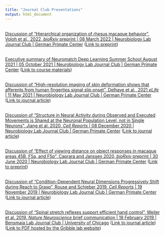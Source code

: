 ```yaml
---
title: "Journal Club Presentations"
output: html_document
---
```


<link rel="stylesheet" href="styles.css" type="text/css">
<link rel="stylesheet" href="./css/academicons.min.css"/>

<br>
[Discussion of "Hierarchical organization of rhesus macaque behavior", Voloh et al., 2022, *bioRxiv* preprint | 08 March 2022 | Neurobiology Lab Journal Club | German Primate Center](files/JC-presentations/DPZ-NBL-JC-08-03-2022.pdf) ([Link to preprint](https://www.biorxiv.org/content/10.1101/2021.11.15.468721v1))
<br>

<br>
[Executive summary of Neuromatch Deep Learning Summer School August 2021 | 05 October 2021 | Neurobiology Lab Journal Club | German Primate Center](files/JC-presentations/Neuromatch-Executive-Summary_05102021.pdf) ([Link to course materials](deeplearning.neuromatch.io))
<br>

<br>
[Discussion of "High-resolution imaging of skin deformation shows that afferents from human fingertips signal slip onset", Delhaye et al., 2021 *eLife* | 11 May 2021 | Neurobiology Lab Journal Club | German Primate Center](files/JC-presentations/Delhaye_etal_2021_.pdf) ([Link to journal article](https://elifesciences.org/articles/64679))
<br>

<br>
[Discussion of "Structure in Neural Activity during Observed and Executed Movements is Shared at the Neuronal Population Level, not in Single Neurons", Jiang et al. 2020, *Cell Reports* | 08 December 2020 | Neurobiology Lab Journal Club | German Primate Center](files/JC-presentations/NBL-JC-08-12-2020-Jiang-Saggar-Ryu-Shenoy-Kao-2020-Cell-Reports-07122020.pdf) ([Link to journal article](https://www.sciencedirect.com/science/article/pii/S2211124720309918))
<br>

<br>
[Discussion of "Effect of viewing distance on object responses in macaque areas 45B, F5a, and F5p", Caprara and Janssen 2020, *bioRxiv* preprint | 30 June 2020 | Neurobiology Lab Journal Club | German Primate Center](files/Capara-and-Janssen-2020-Effect-of-viewing-distance-in-frontal-cortex.pdf) ([Link to preprint](https://www.biorxiv.org/content/10.1101/2020.05.04.070862v1))
<br>

<br>
[Discussion of "Condition-Dependent Neural Dimensions Progressively Shift during Reach to Grasp", Rouse and Schieber 2019, *Cell Reports* | 19 November 2019 | Neurobiology Lab Journal Club | German Primate Center](files/JMG_JC_2019_11_19.pdf) ([Link to journal article](https://www.sciencedirect.com/science/article/pii/S2211124718318333))
<br>

<br>
[Discussion of "Spinal stretch reflexes support efficient hand control", Weiler et al. 2019, *Nature Neuroscience* brief communication | 18 February 2019 | Bensmaia Lab Journal Club | University of Chicago](files/Pruszynski-nature-neuro-18022019.pdf) ([Link to journal article](https://www.nature.com/articles/s41593-019-0336-0)) ([Link to PDF hosted by the Gribble lab website](https://gribblelab.org/assets/publications/2019_Weiler_NatNeurosci.pdf))
<br>
